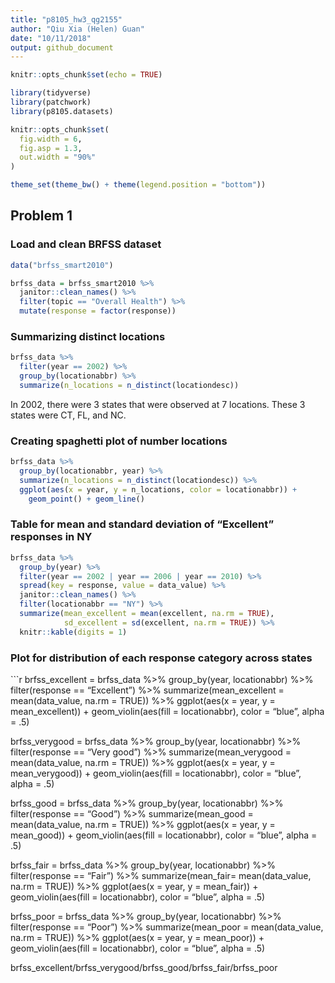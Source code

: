 ```yaml
---
title: "p8105_hw3_qg2155"
author: "Qiu Xia (Helen) Guan"
date: "10/11/2018"
output: github_document
---
```


```r
knitr::opts_chunk$set(echo = TRUE)
```

```r
library(tidyverse)
library(patchwork)
library(p8105.datasets)
```

```r
knitr::opts_chunk$set(
  fig.width = 6,
  fig.asp = 1.3,
  out.width = "90%"
)

theme_set(theme_bw() + theme(legend.position = "bottom"))
```

## Problem 1

### Load and clean BRFSS dataset 
```r
data("brfss_smart2010")
```

```r
brfss_data = brfss_smart2010 %>% 
  janitor::clean_names() %>% 
  filter(topic == "Overall Health") %>% 
  mutate(response = factor(response))
```

### Summarizing distinct locations 
```r
brfss_data %>% 
  filter(year == 2002) %>% 
  group_by(locationabbr) %>%
  summarize(n_locations = n_distinct(locationdesc))
```
In 2002, there were 3 states that were observed at 7 locations. These 3 states were CT, FL, and NC. 

### Creating spaghetti plot of number locations 
```r
brfss_data %>% 
  group_by(locationabbr, year) %>%
  summarize(n_locations = n_distinct(locationdesc)) %>% 
  ggplot(aes(x = year, y = n_locations, color = locationabbr)) + 
    geom_point() + geom_line()
```

### Table for mean and standard deviation of "Excellent" responses in NY
```r
brfss_data %>%
  group_by(year) %>% 
  filter(year == 2002 | year == 2006 | year == 2010) %>% 
  spread(key = response, value = data_value) %>% 
  janitor::clean_names() %>% 
  filter(locationabbr == "NY") %>% 
  summarize(mean_excellent = mean(excellent, na.rm = TRUE),
            sd_excellent = sd(excellent, na.rm = TRUE)) %>% 
  knitr::kable(digits = 1)
```

### Plot for distribution of each response category across states

```r
brfss_excellent = brfss_data %>% 
  group_by(year, locationabbr) %>%
  filter(response == "Excellent") %>% 
  summarize(mean_excellent = mean(data_value, na.rm = TRUE)) %>% 
  ggplot(aes(x = year, y = mean_excellent)) +
    geom_violin(aes(fill = locationabbr), color = "blue", alpha = .5)

brfss_verygood = brfss_data %>% 
  group_by(year, locationabbr) %>%
  filter(response == "Very good") %>% 
  summarize(mean_verygood = mean(data_value, na.rm = TRUE)) %>% 
  ggplot(aes(x = year, y = mean_verygood)) +
    geom_violin(aes(fill = locationabbr), color = "blue", alpha = .5)

brfss_good = brfss_data %>% 
  group_by(year, locationabbr) %>%
  filter(response == "Good") %>% 
  summarize(mean_good = mean(data_value, na.rm = TRUE)) %>% 
  ggplot(aes(x = year, y = mean_good)) +
    geom_violin(aes(fill = locationabbr), color = "blue", alpha = .5)

brfss_fair = brfss_data %>% 
  group_by(year, locationabbr) %>%
  filter(response == "Fair") %>% 
  summarize(mean_fair= mean(data_value, na.rm = TRUE)) %>% 
  ggplot(aes(x = year, y = mean_fair)) +
    geom_violin(aes(fill = locationabbr), color = "blue", alpha = .5)

brfss_poor = brfss_data %>% 
  group_by(year, locationabbr) %>%
  filter(response == "Poor") %>% 
  summarize(mean_poor = mean(data_value, na.rm = TRUE)) %>% 
  ggplot(aes(x = year, y = mean_poor)) +
    geom_violin(aes(fill = locationabbr), color = "blue", alpha = .5)

brfss_excellent/brfss_verygood/brfss_good/brfss_fair/brfss_poor